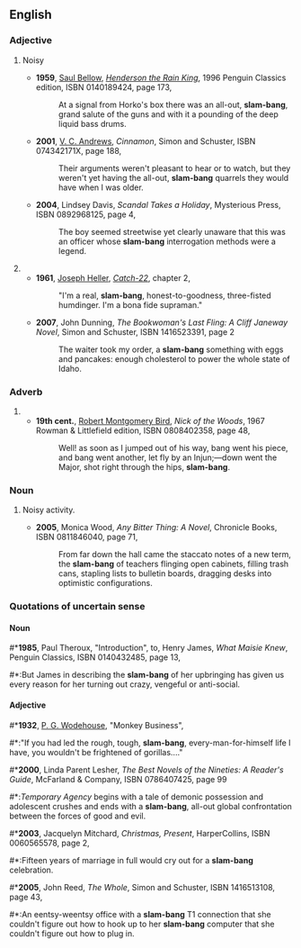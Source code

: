 ==English==
===Adjective===
{{en-adj|pos=[[slam]]-[[bang]]|-}}
# {{onomat}} Noisy
#*'''1959''', [[w:Saul Bellow|Saul Bellow]], [[w:Henderson the Rain King|''Henderson the Rain King'']], 1996 Penguin Classics edition, ISBN 0140189424, page 173,
#*:At a signal from Horko's box there was an all-out, '''slam-bang''', grand salute of the guns and with it a pounding of the deep liquid bass drums.
#*'''2001''', [[w:V. C. Andrews|V. C. Andrews]], ''Cinnamon'', Simon and Schuster, ISBN 074342171X, page 188,
#*:Their arguments weren't pleasant to hear or to watch, but they weren't yet having the all-out, '''slam-bang''' quarrels they would have when I was older.
#*'''2004''', Lindsey Davis, ''Scandal Takes a Holiday'', Mysterious Press, ISBN 0892968125, page 4,
#*:The boy seemed streetwise yet clearly unaware that this was an officer whose '''slam-bang''' interrogation methods were a legend.
#{{rfdef}}
#*'''1961''', [[w:Joseph Heller|Joseph Heller]], [[w:Catch-22|''Catch-22'']], chapter 2,
#*:"I'm a real, '''slam-bang''', honest-to-goodness, three-fisted humdinger. I'm a bona fide supraman."<!--sic 'supraman'-->
#*'''2007''', John Dunning, ''The Bookwoman's Last Fling: A Cliff Janeway Novel'', Simon and Schuster, ISBN 1416523391, page 2
#*:The waiter took my order, a '''slam-bang''' something with eggs and pancakes: enough cholesterol to power the whole state of Idaho.

===Adverb===
{{en-adv|pos=[[slam]]-[[bang]]|-}}
#{{rfdef}}
#*'''19th cent.''',<!--can't find exact date, but it should be findable--> [[w:Robert Montgomery Bird|Robert Montgomery Bird]], ''Nick of the Woods'', 1967 Rowman & Littlefield edition, ISBN 0808402358, page 48,
#*:Well! as soon as I jumped out of his way, bang went his piece, and bang went another, let fly by an Injun;—down went the Major, shot right through the hips, '''slam-bang'''.

===Noun===
{{en-noun}}
#{{onomat}} Noisy activity.
#*'''2005''', Monica Wood, ''Any Bitter Thing: A Novel'', Chronicle Books, ISBN 0811846040, page 71,
#*:From far down the hall came the staccato notes of a new term, the '''slam-bang''' of teachers flinging open cabinets, filling trash cans, stapling lists to bulletin boards, dragging desks into optimistic configurations.

===Quotations of uncertain sense===
{{rfc-header|Quotations of uncertain sense}}
====Noun====
#*'''1985''', Paul Theroux, "Introduction", to, Henry James, ''What Maisie Knew'', Penguin Classics, ISBN 0140432485, page 13,
#*:But James in describing the '''slam-bang''' of her upbringing has given us every reason for her turning out crazy, vengeful or anti-social.
====Adjective====
#*'''1932''', [[w:P. G. Wodehouse|P. G. Wodehouse]], "Monkey Business",
#*:"If you had led the rough, tough, '''slam-bang''', every-man-for-himself life I have, you wouldn't be frightened of gorillas...."
#*'''2000''', Linda Parent Lesher, ''The Best Novels of the Nineties: A Reader's Guide'', McFarland & Company, ISBN 0786407425, page 99
#*:''Temporary Agency'' begins with a tale of demonic possession and adolescent crushes and ends with a '''slam-bang''', all-out global confrontation between the forces of good and evil.
#*'''2003''', Jacquelyn Mitchard, ''Christmas, Present'', HarperCollins, ISBN 0060565578, page 2,
#*:Fifteen years of marriage in full would cry out for a '''slam-bang''' celebration.
#*'''2005''', John Reed, ''The Whole'', Simon and Schuster, ISBN 1416513108, page 43,
#*:An eentsy-weentsy office with a '''slam-bang''' T1 connection that she couldn't figure out how to hook up to her '''slam-bang''' computer that she couldn't figure out how to plug in.